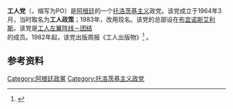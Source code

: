{{Infobox Political Party
| name             = 工人党
| native_name      = Partido Obrero
| colorcode        = #F65058
| logo             = File:Partido Obrero Logo.svg
| logo_size        = 250px
| abbreviation     = PO
| foundation       = 1964年3月
|主席=[[加布里埃尔·索拉诺|加布里埃尔·索拉诺]]
|position=[[左翼|左翼]]
| ideology         = [[共产主义|共产主义]]<br>[[马克思主义|马克思主义]]<br>[[托洛茨基主义|托洛茨基主义]]
| colors           = [[红色|红色]]和[[黄色|黄色]]
| headquarters     = [[布宜诺斯艾利斯|布宜诺斯艾利斯]]
|党报 = 《工人出版物》
|青年组织=[[争取社会主义青年联盟|争取社会主义青年联盟]]
|工会组织=阶级工会协调员
|妇女组织=女工全体会议
|党员数目=15235
|统计日期=2020年
| seats1_title     = [[阿根廷众议院|众议院]]
| seats1           = {{Composition bar|1|257|hex=#F65058}}
| seats2_title     = [[阿根廷参议院|参议院]]
| seats2           = {{Composition bar|0|72|hex=#F65058}}
| national         = [[工人左翼阵线－团结|工人左翼阵线－团结]]
| international    = [[争取重建第四国际协调委员会|争取重建第四国际协调委员会]]（历史上）
| website          = [http://www.po.org.ar www.po.org.ar]
| country            = 阿根廷
| flag             = Logo del Partido Obrero.png
}}
'''工人党'''（{{lang-es|Partido Obrero}}，缩写为PO）是[[阿根廷|阿根廷]]的一个[[托洛茨基主义|托洛茨基主义]]政党。该党成立于1964年3月，当时取名为'''工人政策'''；1983年，改用现名。该党的总部设在[[布宜诺斯艾利斯|布宜诺斯艾利斯]]。该党是[[工人左翼阵线－团结|工人左翼阵线－团结]]的成员。1982年起，该党出版周报《工人出版物》<ref>{{Cite web |url=http://po.org.ar/pub/po |title=Prensa Obrera |access-date=2020-01-27 |archive-url=https://web.archive.org/web/20100821094613/http://po.org.ar/pub/po |archive-date=2010-08-21 |dead-url=yes }}</ref> 。
==参考资料==
{{reflist}}

{{阿根廷政党}}

[[Category:阿根廷政黨|Category:阿根廷政黨]]
[[Category:托洛茨基主义政党|Category:托洛茨基主义政党]]